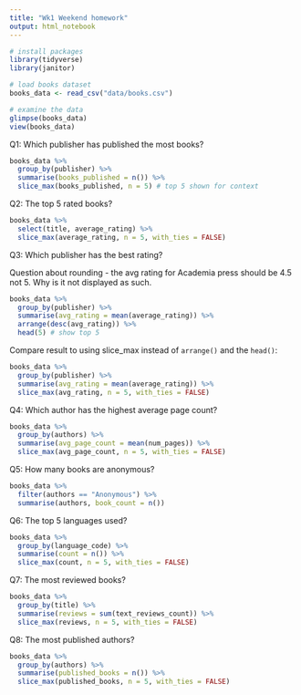 ```yaml
---
title: "Wk1 Weekend homework"
output: html_notebook
---
```


```r
# install packages  
library(tidyverse)
library(janitor)
```

```r
# load books dataset 
books_data <- read_csv("data/books.csv")
```

```r
# examine the data
glimpse(books_data)
view(books_data)
```

Q1: Which publisher has published the most books?

```r
books_data %>% 
  group_by(publisher) %>% 
  summarise(books_published = n()) %>% 
  slice_max(books_published, n = 5) # top 5 shown for context
```


Q2: The top 5 rated books?

```r
books_data %>% 
  select(title, average_rating) %>% 
  slice_max(average_rating, n = 5, with_ties = FALSE)
```


Q3: Which publisher has the best rating?

Question about rounding - the avg rating for Academia press should be 4.5 not 5. Why is it not displayed as such. 

```r
books_data %>% 
  group_by(publisher) %>% 
  summarise(avg_rating = mean(average_rating)) %>% 
  arrange(desc(avg_rating)) %>% 
  head(5) # show top 5
```

Compare result to using slice_max instead of `arrange()` and the `head()`:

```r
books_data %>% 
  group_by(publisher) %>% 
  summarise(avg_rating = mean(average_rating)) %>% 
  slice_max(avg_rating, n = 5, with_ties = FALSE)
```



Q4:  Which author has the highest average page count?

```r
books_data %>% 
  group_by(authors) %>% 
  summarise(avg_page_count = mean(num_pages)) %>% 
  slice_max(avg_page_count, n = 5, with_ties = FALSE)
```

Q5: How many books are anonymous?

```r
books_data %>% 
  filter(authors == "Anonymous") %>% 
  summarise(authors, book_count = n())
```

Q6: The top 5 languages used?

```r
books_data %>% 
  group_by(language_code) %>% 
  summarise(count = n()) %>% 
  slice_max(count, n = 5, with_ties = FALSE)
```

Q7: The most reviewed books?

```r
books_data %>% 
  group_by(title) %>% 
  summarise(reviews = sum(text_reviews_count)) %>% 
  slice_max(reviews, n = 5, with_ties = FALSE)
```


Q8: The most published authors?

```r
books_data %>% 
  group_by(authors) %>% 
  summarise(published_books = n()) %>% 
  slice_max(published_books, n = 5, with_ties = FALSE)
```







